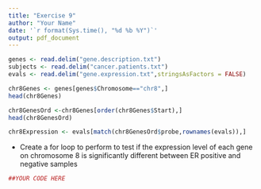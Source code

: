 ```yaml
---
title: "Exercise 9"
author: "Your Name"
date: '`r format(Sys.time(), "%d %b %Y")`'
output: pdf_document
---
```


```r
genes <- read.delim("gene.description.txt")
subjects <- read.delim("cancer.patients.txt")
evals <- read.delim("gene.expression.txt",stringsAsFactors = FALSE)
```


```r
chr8Genes <- genes[genes$Chromosome=="chr8",]
head(chr8Genes)
```

```r
chr8GenesOrd <-chr8Genes[order(chr8Genes$Start),]
head(chr8GenesOrd)
```

```r
chr8Expression <- evals[match(chr8GenesOrd$probe,rownames(evals)),]
```

- Create a for loop to perform to test if the expression level of each gene on chromosome 8 is significantly different between ER positive and negative samples

```r
##YOUR CODE HERE
```

